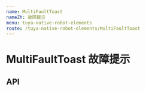 ```yaml
---
name: MultiFaultToast
nameZh: 故障提示
menu: tuya-native-robot-elements
route: /tuya-native-robot-elements/MultiFaultToast
---
```



# MultiFaultToast 故障提示

## API

<Props
  path="tuya-native-robot-elements/src/components/MultiFaultToast/index.tsx"
  of={MultiFaultToast}
/>
